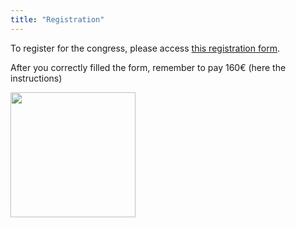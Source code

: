 ```yaml
---
title: "Registration"
---
```


To register for the congress, please access [this registration form](https://docs.google.com/forms/d/e/1FAIpQLSezvTsL-kR1efQFeVp0Bk3UNlLhD5CL07A5UGiEeI3wkVC-OA/viewform).

After you correctly filled the form, remember to pay 160€ (here the instructions)
<!--
```{=html}

<button id="popupButton">Show Payment Instructions</button>


<div id="popup" class="popup">
  
  <div class="popup-content">
    <span id="closeButton">&times;</span>
    <p>Banco Santander Central Hispano<br>
    Address: Rúa Caldeirería 54-56, 15703 Santiago de Compostela<br>
    Account holder: University of Santiago de Compostela<br>
    Account number: 0049 2584 90 2214002210<br>
    IBAN: ES40 0049 2584 9022 1400 2210<br>
    SWIFT: BSCHESMM</p>
  </div>
</div>

<script>
  // Get the popup and the button
  var popup = document.getElementById("popup");
  var button = document.getElementById("popupButton");

  // When the user clicks the button, open the popup
button.onclick = function() {
    if (popup.style.display === "block") {
        popup.style.display = "none";
    } else {
        popup.style.display = "block";
    }
}
  // Get the close button
  var closeButton = document.getElementById("closeButton");

  // When the user clicks the close button, close the popup
  closeButton.onclick = function() {
    popup.style.display = "none";
  }
</script>
```
<!---
Banco Santander Central Hispano
Address: Rúa Caldeirería 54-56, 15703 Santiago de Compostela
Account holder: University of Santiago de Compostela
Account number: 0049 2584 90 2214002210
IBAN: ES40 0049 2584 9022 1400 2210
SWIFT: BSCHESMM
 -->


```{=html}
<!-- - To register in the congress, please access this registration form (deadline XX-XX XYZ 2024). -->
<!-- - If you want to submit an abstract, please [see instructions here](./abstract.html) (deadline XX-XX XYZ 2024). -->

<!-- If you have any doubt about registration, please contact XYZ. -->
```

<img src="figures/prion_fig1.jpg" width="200" height="200">
